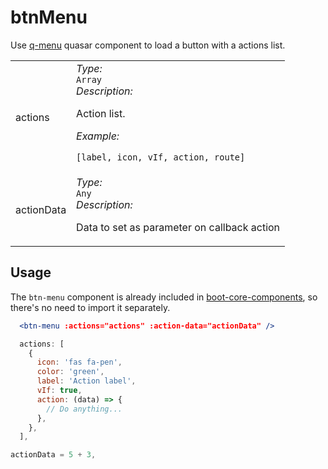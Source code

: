 
# btnMenu
Use [q-menu](https://quasar.dev/vue-components/menu) quasar component to load a button with a actions list.
<Tabs>
  <TabItem value="Props" label="Props" default>
    <table>
      <tr>
        <td>actions</td>
        <td>
          <i class="colorGraySpan">Type:</i>
          <br />
          <code>Array</code>
          <br />
          <i class="colorGraySpan">Description:</i>
          <br />
          <p>Action list.</p>
          <i class="colorGraySpan">Example:</i>
          <p><code>[label, icon, vIf, action, route]</code></p>
        </td>
      </tr>
      <tr>
        <td>actionData</td>
        <td>
          <i class="colorGraySpan">Type:</i>
          <br />
          <code>Any</code>
          <br />
          <i class="colorGraySpan">Description:</i>
          <br />
          <p>Data to set as parameter on callback action</p>
        </td>
      </tr>
  </table>
  </TabItem>
</Tabs>

## Usage

The `btn-menu` component is already included in [boot-core-components](/docs/VueJs/modules/QSite/QsiteBoot#core-components), so there's no need to import it separately.

```jsx
  <btn-menu :actions="actions" :action-data="actionData" />

  actions: [
    {
      icon: 'fas fa-pen',
      color: 'green',      
      label: 'Action label',
      vIf: true,
      action: (data) => {
        // Do anything...
      },
    },
  ],

actionData = 5 + 3,
```
